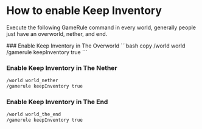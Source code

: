 
# How to enable Keep Inventory

Execute the following GameRule command in every world, generally people just have an overworld, nether, and end.

<Steps>
### Enable Keep Inventory in The Overworld
```bash copy
/world world
/gamerule keepInventory true
```

### Enable Keep Inventory in The Nether
```bash copy
/world world_nether
/gamerule keepInventory true
```

### Enable Keep Inventory in The End
```bash copy
/world world_the_end
/gamerule keepInventory true
```
</Steps>